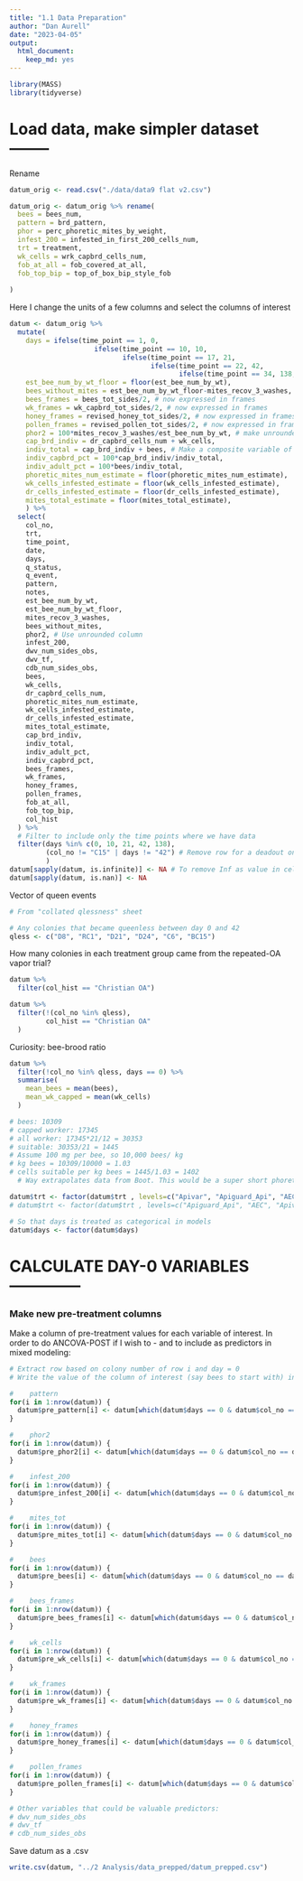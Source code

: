 ```yaml
---
title: "1.1 Data Preparation"
author: "Dan Aurell"
date: "2023-04-05"
output:   
  html_document: 
    keep_md: yes
---
```


```r
library(MASS)
library(tidyverse)
```

# Load data, make simpler dataset --------

Rename
```r
datum_orig <- read.csv("./data/data9 flat v2.csv")

datum_orig <- datum_orig %>% rename(
  bees = bees_num,
  pattern = brd_pattern,
  phor = perc_phoretic_mites_by_weight,
  infest_200 = infested_in_first_200_cells_num,
  trt = treatment,
  wk_cells = wrk_capbrd_cells_num,
  fob_at_all = fob_covered_at_all,
  fob_top_bip = top_of_box_bip_style_fob
  
)
```


Here I change the units of a few columns and select the columns of interest
```r
datum <- datum_orig %>% 
  mutate(
    days = ifelse(time_point == 1, 0, 
                     ifelse(time_point == 10, 10, 
                            ifelse(time_point == 17, 21, 
                                   ifelse(time_point == 22, 42, 
                                          ifelse(time_point == 34, 138, NA))))),
    est_bee_num_by_wt_floor = floor(est_bee_num_by_wt),
    bees_without_mites = est_bee_num_by_wt_floor-mites_recov_3_washes,
    bees_frames = bees_tot_sides/2, # now expressed in frames
    wk_frames = wk_capbrd_tot_sides/2, # now expressed in frames
    honey_frames = revised_honey_tot_sides/2, # now expressed in frames
    pollen_frames = revised_pollen_tot_sides/2, # now expressed in frames
    phor2 = 100*mites_recov_3_washes/est_bee_num_by_wt, # make unrounded variable for phor
    cap_brd_indiv = dr_capbrd_cells_num + wk_cells, 
    indiv_total = cap_brd_indiv + bees, # Make a composite variable of both brood and bees
    indiv_capbrd_pct = 100*cap_brd_indiv/indiv_total,
    indiv_adult_pct = 100*bees/indiv_total,
    phoretic_mites_num_estimate = floor(phoretic_mites_num_estimate),
    wk_cells_infested_estimate = floor(wk_cells_infested_estimate),
    dr_cells_infested_estimate = floor(dr_cells_infested_estimate),
    mites_total_estimate = floor(mites_total_estimate),
    ) %>% 
  select(
    col_no,
    trt,
    time_point,
    date,
    days,
    q_status,
    q_event,
    pattern,
    notes,
    est_bee_num_by_wt,
    est_bee_num_by_wt_floor,
    mites_recov_3_washes,
    bees_without_mites,
    phor2, # Use unrounded column
    infest_200,
    dwv_num_sides_obs,
    dwv_tf,
    cdb_num_sides_obs,
    bees,
    wk_cells,
    dr_capbrd_cells_num,
    phoretic_mites_num_estimate,
    wk_cells_infested_estimate,
    dr_cells_infested_estimate,
    mites_total_estimate,
    cap_brd_indiv,
    indiv_total,
    indiv_adult_pct,
    indiv_capbrd_pct,
    bees_frames,
    wk_frames,
    honey_frames,
    pollen_frames,
    fob_at_all,
    fob_top_bip,
    col_hist
  ) %>%
  # Filter to include only the time points where we have data
  filter(days %in% c(0, 10, 21, 42, 138),
         (col_no != "C15" | days != "42") # Remove row for a deadout on Day 42
         )
datum[sapply(datum, is.infinite)] <- NA # To remove Inf as value in cells
datum[sapply(datum, is.nan)] <- NA


```


Vector of queen events
```r
# From "collated qlessness" sheet

# Any colonies that became queenless between day 0 and 42
qless <- c("D8", "RC1", "D21", "D24", "C6", "BC15")

```


How many colonies in each treatment group came from the repeated-OA vapor trial?
```r
datum %>% 
  filter(col_hist == "Christian OA")

datum %>% 
  filter(!(col_no %in% qless),
         col_hist == "Christian OA" 
  )
```

Curiosity: bee-brood ratio
```r
datum %>% 
  filter(!col_no %in% qless, days == 0) %>%
  summarise(
    mean_bees = mean(bees),
    mean_wk_capped = mean(wk_cells)
  )

# bees: 10309
# capped worker: 17345
# all worker: 17345*21/12 = 30353
# suitable: 30353/21 = 1445
# Assume 100 mg per bee, so 10,000 bees/ kg
# kg bees = 10309/10000 = 1.03
# cells suitable per kg bees = 1445/1.03 = 1402
  # Way extrapolates data from Boot. This would be a super short phoretic period with say 0.5 or more probability of invasion each day


```


```r
datum$trt <- factor(datum$trt , levels=c("Apivar", "Apiguard_Api", "AEC"))
# datum$trt <- factor(datum$trt , levels=c("Apiguard_Api", "AEC", "Apivar"))

# So that days is treated as categorical in models
datum$days <- factor(datum$days)
```



# CALCULATE DAY-0 VARIABLES --------------

### Make new pre-treatment columns

Make a column of pre-treatment values for each variable of interest.
In order to do ANCOVA-POST if I wish to - and to include as predictors in mixed modeling:

```r
# Extract row based on colony number of row i and day = 0
# Write the value of the column of interest (say bees to start with) into a pre_bees column

#    pattern
for(i in 1:nrow(datum)) {
  datum$pre_pattern[i] <- datum[which(datum$days == 0 & datum$col_no == datum$col_no[i]), ]$pattern
}

#    phor2
for(i in 1:nrow(datum)) {
  datum$pre_phor2[i] <- datum[which(datum$days == 0 & datum$col_no == datum$col_no[i]), ]$phor2
}

#    infest_200
for(i in 1:nrow(datum)) {
  datum$pre_infest_200[i] <- datum[which(datum$days == 0 & datum$col_no == datum$col_no[i]), ]$infest_200
}

#    mites_tot
for(i in 1:nrow(datum)) {
  datum$pre_mites_tot[i] <- datum[which(datum$days == 0 & datum$col_no == datum$col_no[i]), ]$mites_tot
}

#    bees
for(i in 1:nrow(datum)) {
  datum$pre_bees[i] <- datum[which(datum$days == 0 & datum$col_no == datum$col_no[i]), ]$bees
}

#    bees_frames
for(i in 1:nrow(datum)) {
  datum$pre_bees_frames[i] <- datum[which(datum$days == 0 & datum$col_no == datum$col_no[i]), ]$bees_frames
}

#    wk_cells
for(i in 1:nrow(datum)) {
  datum$pre_wk_cells[i] <- datum[which(datum$days == 0 & datum$col_no == datum$col_no[i]), ]$wk_cells
}

#    wk_frames
for(i in 1:nrow(datum)) {
  datum$pre_wk_frames[i] <- datum[which(datum$days == 0 & datum$col_no == datum$col_no[i]), ]$wk_frames
}

#    honey_frames
for(i in 1:nrow(datum)) {
  datum$pre_honey_frames[i] <- datum[which(datum$days == 0 & datum$col_no == datum$col_no[i]), ]$honey_frames
}

#    pollen_frames
for(i in 1:nrow(datum)) {
  datum$pre_pollen_frames[i] <- datum[which(datum$days == 0 & datum$col_no == datum$col_no[i]), ]$pollen_frames
}

# Other variables that could be valuable predictors:
# dwv_num_sides_obs
# dwv_tf
# cdb_num_sides_obs


```

Save datum as a .csv
```r
write.csv(datum, "../2 Analysis/data_prepped/datum_prepped.csv")
```

